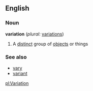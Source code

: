 ==English==

===Noun===
'''variation'''  (''plural:'' [[variations]])
#A [[distinct]] group of [[object]]s or things

===See also===
*[[vary]]
*[[variant]]

[[pl:Variation]]